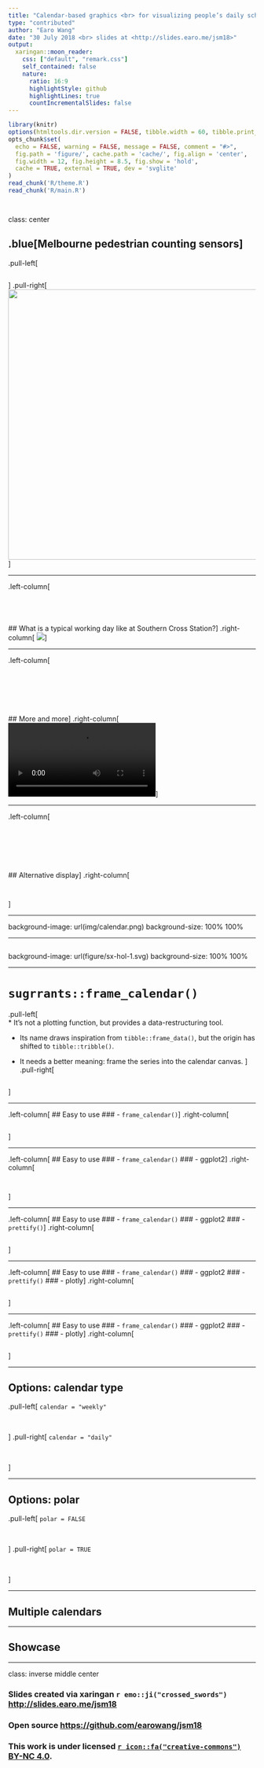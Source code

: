 ```yaml
---
title: "Calendar-based graphics <br> for visualizing people’s daily schedules"
type: "contributed"
author: "Earo Wang"
date: "30 July 2018 <br> slides at <http://slides.earo.me/jsm18>"
output:
  xaringan::moon_reader:
    css: ["default", "remark.css"]
    self_contained: false
    nature:
      ratio: 16:9
      highlightStyle: github
      highlightLines: true
      countIncrementalSlides: false
---
```


```r
library(knitr)
options(htmltools.dir.version = FALSE, tibble.width = 60, tibble.print_min = 6)
opts_chunk$set(
  echo = FALSE, warning = FALSE, message = FALSE, comment = "#>",
  fig.path = 'figure/', cache.path = 'cache/', fig.align = 'center', 
  fig.width = 12, fig.height = 8.5, fig.show = 'hold', 
  cache = TRUE, external = TRUE, dev = 'svglite'
)
read_chunk('R/theme.R')
read_chunk('R/main.R')
```

```r
```

```r
```

class: center

## .blue[Melbourne pedestrian counting sensors]

.pull-left[
```r
```
]
.pull-right[
<img src="img/sensor.png" height="550px">
]

---

.left-column[
<br>
<br>
<br>
<br>
<br>
## What is a typical working day like at Southern Cross Station?
]
.right-column[
![](img/day1.gif)
]

---

.left-column[
<br>
<br>
<br>
<br>
<br>
<br>
<br>
## More and more
]
.right-column[
<br>
<video autoplay loop controls>
  <source src="img/sx17.mp4" type="video/mp4">
</video>
]

---

.left-column[
<br>
<br>
<br>
<br>
<br>
<br>
<br>
## Alternative display
]
.right-column[
```r
```

```r
```
]

---

background-image: url(img/calendar.png)
background-size: 100% 100%

---

```r
```


background-image: url(figure/sx-hol-1.svg)
background-size: 100% 100%

---

# `sugrrants::frame_calendar()`

.pull-left[
<br>
* It's not a plotting function, but provides a data-restructuring tool.


* Its name draws inspiration from `tibble::frame_data()`, but the origin has shifted to `tibble::tribble()`.


* It needs a better meaning: frame the series into the calendar canvas.
]
.pull-right[
```r
```
]

---

.left-column[
## Easy to use
### - `frame_calendar()`
]
.right-column[
```r
```
]

---

.left-column[
## Easy to use
### - `frame_calendar()`
### - ggplot2
]
.right-column[
```r
```
```r
```
]

---

.left-column[
## Easy to use
### - `frame_calendar()`
### - ggplot2
### - `prettify()`
]
.right-column[
```r
```
]

---

.left-column[
## Easy to use
### - `frame_calendar()`
### - ggplot2
### - `prettify()`
### - plotly
]
.right-column[
```r
```
]

---

.left-column[
## Easy to use
### - `frame_calendar()`
### - ggplot2
### - `prettify()`
### - plotly
]
.right-column[
```r
```
]

---

## Options: calendar type

.pull-left[
`calendar = "weekly"`
<br>
<br>
```r
```
]
.pull-right[
`calendar = "daily"`
<br>
<br>
```r
```
]

---

## Options: polar

.pull-left[
`polar = FALSE`
<br>
<br>
```r
```
]
.pull-right[
`polar = TRUE`
<br>
<br>
```r
```
]

---

## Multiple calendars

---

## Showcase

---

class: inverse middle center

### Slides created via xaringan `r emo::ji("crossed_swords")` <http://slides.earo.me/jsm18>

### Open source <https://github.com/earowang/jsm18>

### This work is under licensed [`r icon::fa("creative-commons")` BY-NC 4.0](https://creativecommons.org/licenses/by-nc/4.0/).
